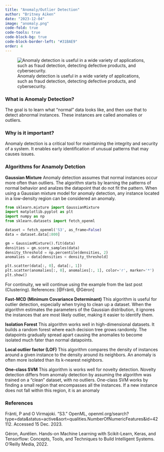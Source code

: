 ```yaml
---
title: "Anomaly/Outlier Detection"
author: "Britney Aiken"
date: "2023-12-04"
image: "anomaly.png"
code-fold: true
code-tools: true
code-block-bg: true
code-block-border-left: "#31BAE9"
order: 4
---
```


![Anomaly detection is useful in a wide variety of applications, such as fraud detection, detecting defective products, and cybersecurity.](anomaly.png)

### What is Anomaly Detection?
The goal is to learn what “normal” data looks like, and then use that to detect abnormal instances. These instances are called anomalies or outliers. 

### Why is it important?
Anomaly detection is a critical tool for maintaining the integrity and security of a system. It enables early identification of unusual patterns that may causes issues.


### Algorithms for Anamoly Detction

**Gaussian Mixture**
Anomaly detection assumes that normal instances occur more often than outliers. The algorithm starts by learning the patterns of normal behavior and analzes the datapoint that do not fit the pattern. When using a Gaussian mixture model for anomaly detection, any instance located in a low-density region can be considered an anomaly.

```python
from sklearn.mixture import GaussianMixture
import matplotlib.pyplot as plt
import numpy as np
from sklearn.datasets import fetch_openml

dataset = fetch_openml('S3', as_frame=False)
data = dataset.data[:800]

gm = GaussianMixture().fit(data)
densities = gm.score_samples(data)
density_threshold = np.percentile(densities, 2)
anomalies = data[densities < density_threshold]

plt.scatter(data[:, 0], data[:, 1])
plt.scatter(anomalies[:, 0], anomalies[:, 1], color='r', marker='*')
plt.show()
```
For continuity, we will continue using the example from the last post (Clustering). References: [@Fränti, @Géron]
 

**Fast-MCD (Minimum Covariance Determinant)**
This algorithm is useful for outlier detection, especially when trying to clean up a dataset. When the algorithm estimates the parameters of the Gaussian distribution, it ignores the instances that are most likely outlier, making it easier to identify them.

**Isolation Forest**
This algorithm works well in high-dimensional datasets. It builds a random forest where each decision tree grows randomly. The datapoints gradually spread apart causing the anomalies to become isolated much fater than normal datapoints. 

**Local outlier factor (LOF)**
This algorithm compares the density of instances around a given instance to the density around its neighbors. An anomaly is often more isolated than its k-nearest neighbors.

**One-class SVM**
This algorithm is works well for novelty detection. Novelty detection differs from anomaly detection by assuming the algorithm was trained on a “clean” dataset, with no outliers. One-class SVM works by finding a small region that encompasses all the instances. If a new instance does not fall within this region, it is an anomaly


### References
Fränti, P and O Virmajoki. “S3.” OpenML, openml.org/search?type=data&amp;status=active&amp;sort=qualities.NumberOfNumericFeatures&amp;id=42112. Accessed 15 Dec. 2023.

Géron, Aurélien. Hands-on Machine Learning with Scikit-Learn, Keras, and Tensorflow: Concepts, Tools, and Techniques to Build Intelligent Systems. O’Reilly Media, 2022. 